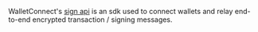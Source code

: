WalletConnect's [sign api](../../../../api/sign) is an sdk used to connect wallets and relay end-to-end encrypted transaction / signing messages.
